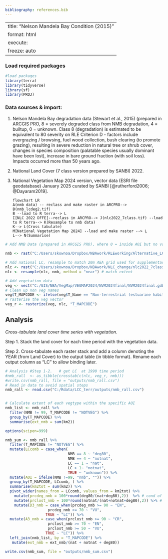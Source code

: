 ```yaml
---
bibliography: references.bib
---
```


---
title: "Nelson Mandela Bay Condition (2015)"
format: html
execute:
  freeze: auto
---

### Load required packages

```r
#load packages   
library(terra)  
library(tidyverse) 
library(sf) 
library(PROJ) 
```

### Data sources & import:

1.  Nelson Mandela Bay degradation data (Stewart et al., 2015) (prepared in ARCGIS PRO, 8 = severely degraded class from NMB degradation, 4 = builtup, 0 = unknown. Class 8 (degradation) is estimated to be equivalent to 80 severity on RLE Criterion D - factors include overgrazing / browsing, fuel wood collection, bush clearing (to promote grazing), resulting in severe reduction in natural tree or shrub cover, changes in species composition (palatable species usually dominant have been lost), increase in bare ground fraction (with soil loss). Impacts occurred more than 50 years ago.

2.  National Land Cover (7 class version prepared by SANBI) 2022.

3.  National Vegetation Map 2024 version, vector data (ESRI file geodatabase) January 2025 curated by SANBI [@rutherford2006; @Dayaram2019].

    ```mermaid
    flowchart LR
    A(nmb data) -- reclass and make raster in ARCPRO--> B(nmb_lcdeg2.tif)
    B --load to R terra--> L
    I[NLC 2022 DFFE]--reclass in ARCPRO--> J(nlc2022_7class.tif) --load to R terra--> K(Resample to nmb data)
    K--> L(Cross tabulate)
    M[National Vegetation Map 2024] --load and make raster --> L
    L--> N(Summarise)
    ```

```r
# Add NMB Data (prepared in ARCGIS PRO), where 0 = inside AOI but no value assigned, 8 = severely degraded 80%) (ignore value 4 as this is built up areas and national land cover is judged to be a better source of extent data). 
 
nmb <- rast("C:/Users/skownoa/Dropbox/NBAwork/RLEworking/Alternative_LC_DEG/nmb_lcdeg2.tif")

# Add national LC, resample to match 20m AEA grid used for supplementary analysis
nlc <- rast("C:/Users/skownoa/Dropbox/NBAwork/NLC_change/nlc2022_7class.tif" )
nlc <- resample(nlc, nmb, method = "near") # match extent 

# Add vegetation data  
veg <- vect("C:/GIS/NBA/VegMap/VEGMAP2024/NVM2024final/NVM2024final.gdb", "NVM2024Final_IEM5_12_07012025")  
# Clean up non veg names 
veg$T_MAPCODE <- ifelse(veg$T_Name == "Non-terrestrial (estuarine habitat)" | veg$T_Name == "Non-terrestrial (Aquatic)", "NOTVEG", veg$T_MAPCODE)   
# rasterise the veg vector 
veg_r <- rasterize(veg, nlc, "T_MAPCODE")  
```

## Analysis

*Cross-tabulate land cover time series with vegetation.*

Step 1. Stack the land cover for each time period with the vegetation data.

Step 2. Cross-tabulate each raster stack and add a column denoting the YEAR (from Land Cover) to the output table (in tibble format). Rename each output column as "LC" to allow binding later.

```r
# Analysis #Step 1-2.   # get LC  at 1990 time period 
#nmb_rall  <- as_tibble(crosstab(c(nlc, veg_r, nmb)))   
#write.csv(nmb_rall, file = "outputs/nmb_rall.csv")
# Read in data to avoid spatial steps
nmb_rall <- read.csv("C:/Rdata/LCC_terr/outputs/nmb_rall.csv")


# Calculate extent of each vegtype within the specific AOI 
nmb_list <- nmb_rall %>%
  filter(NMB != 99, T_MAPCODE != "NOTVEG") %>%
  group_by(T_MAPCODE) %>%
  summarise(ext_nmb = sum(km2))

options(scipen=999)

nmb_sum <- nmb_rall %>%
  filter(T_MAPCODE != "NOTVEG") %>%
  mutate(LCcomb = case_when(
                            NMB == 8 ~ "deg80",
                            NMB == 4 ~ "notnat",
                            LC == 1 ~ "nat",
                            LC > 1~ "notnat", 
                            TRUE ~ "unknown")) %>%
  mutate(AOI = ifelse(NMB !=99, "nmb", "")) %>%
  group_by(T_MAPCODE, LCcomb, ) %>%
  summarise(km2tot = sum(km2)) %>%
  pivot_wider(names_from = LCcomb, values_from = km2tot) %>%
    mutate(prcdeg_nmb = 100*round(deg80/(nat+deg80),2))  %>% # cond of remnants (D1)
    mutate(prclost_nmb = 100*round(notnat/(nat+notnat+deg80),2)) %>% # ext of remnants (A3)
    mutate(D3_nmb = case_when(prcdeg_nmb >= 90 ~ "EN",
                   prcdeg_nmb >= 70 ~ "VU",
                  TRUE ~ "LC")) %>%
  mutate(A3_nmb = case_when(prclost_nmb >= 90 ~ "CR",
                   prclost_nmb >= 70 ~ "EN",
                   prclost_nmb >= 50 ~ "VU",
                  TRUE ~ "LC")) %>%
  left_join(nmb_list, by = "T_MAPCODE") %>%
   mutate(ext_nmb = ext_nmb/(nat + notnat + deg80))

write.csv(nmb_sum, file = "outputs/nmb_sum.csv")
  
```
